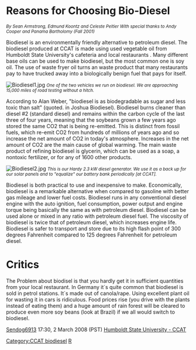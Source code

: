 {{TOCright}}

=Reasons for Choosing Bio-Diesel=
<small>''By Sean Armstrong, Edmund Koontz and Celeste Peltier
With special thanks to Andy Cooper and Panama Bartholomy (Fall 2001)''</small>

Biodiesel is an environmentally friendly alternative to petroleum diesel. The biodiesel produced at CCAT is made using used vegetable oil from Humboldt State University's cafeteria and local restaurants . Many different base oils can be used to make biodiesel, but the most common one is soy oil. The use of waste fryer oil turns an waste product that many restaurants pay to have trucked away into a biologically benign fuel that pays for itself.

[[Image:Biodiesel1.jpg]]
<small>''One of the two vehicles we run on biodiesel. We are approaching 15,000 miles of road testing without a hitch.''</small>

According to Alan Weber, "biodiesel is as biodegradable as sugar and less toxic than salt" (quoted. in Joshua Biodiesel). Biodiesel burns cleaner than diesel #2 (standard diesel) and remains within the carbon cycle of the last three of four years, meaning that the soybeans grown a few years ago stored the same CO2 that is being re-emitted. This is distinct from fossil fuels, which re-emit CO2 from hundreds of millions of years ago and so increase the net amount of CO2 in today's atmosphere. Increases in the net amount of CO2 are the main cause of global warming. The main waste product of refining biodiesel is glycerin, which can be used as a soap, a nontoxic fertilizer, or for any of 1600 other products.

[[Image:Biodiesel2.jpg]]
<small>''This is our Hardy 2.3 kW diesel generator. We use it as a back up for our solar panels and to "equalize" our battery bank periodically [at CCAT].''</small>

Biodiesel is both practical to use and inexpensive to make. Economically, biodiesel is a remarkable alternative when compared to gasoline with better gas mileage and lower fuel costs. Biodiesel runs in any conventional diesel engine with the auto ignition, fuel consumption, power output and engine torque being basically the same as with petroleum diesel. Biodiesel can be used alone or mixed in any ratio with petroleum diesel fuel. The viscosity of biodiesel is twice that of petroleum diesel, which increases engine life. Biodiesel is safer to transport and store due to its high flash point of 300 degrees Fahrenheit compared to 125 degrees Fahrenheit for petroleum diesel.

=Critics=
The Problem about biodisel is that you hardly get it in sufficient quantities from your local restaurant. In Germany it´s quite common that biodiesel is sold in petrol stations. It´s made out of canola/rape. Using excellent plant oil for wasting it in cars is ridiculous. Food prices rise (you drive with the plants instead of eating them) and a huge amount of rain forest will be cleared to produce even more soy beans (look at Brazil) if we all would switch to biodiesel. 

[[User:Sendog6913|Sendog6913]] 17:30, 2 March 2008 (PST)
[http://www.humboldt.edu/~ccat Humboldt State University - CCAT]

{{CCATpage}}
[[Category:CCAT biodiesel]]
[[Category:CCAT|R]]
